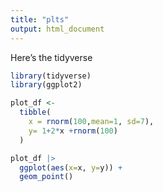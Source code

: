 ```yaml
---
title: "plts"
output: html_document
---
```


Here's the tidyverse

```r
library(tidyverse)
library(ggplot2)
```


```r
plot_df <-
  tibble(
    x = rnorm(100,mean=1, sd=7),
    y= 1+2*x +rnorm(100)
  )

```

```r
plot_df |>
  ggplot(aes(x=x, y=y)) +
  geom_point()
```